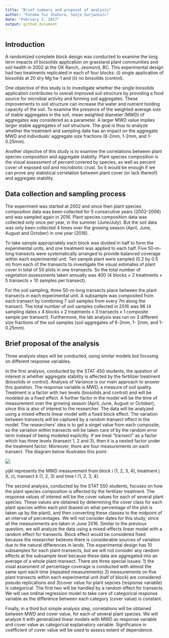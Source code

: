 ```yaml
---
title: "Brief summary and proposal of analysis"
author: "Fatema Tuz Jhohura, Sonja Surjanovic"
date: "February 2, 2017"
output: github_document
---
```


## Introduction

A randomized complete block design was conducted to examine the long term impacts of biosolids application on grassland plant communities and soil health in 2002 at the OK Ranch, Jesmond, BC. This experimental design had two treatments replicated in each of four blocks: (i) single application of biosolids at 20 dry Mg ha-1 and (ii) no biosolids (control). 

One objective of this study is to investigate whether the single biosolids application contributes to overall improved soil structure by providing a food source for microbial activity and forming soil aggregates. These improvements to soil structure can increase the water and nutrient holding capacity of the soil. To examine the presence of the weighted average size of stable aggregates in the soil, mean weighted diameter (MWD) of aggregates was considered as a parameter. A larger MWD value implies larger stable aggregates of soil structure. The goal is thus to analyze whether the treatment and sampling date has an impact on the aggregate MWD and individuals' aggregate size fractions (6-2mm, 1-2mm, and 1-0.25mm).

Another objective of this study is to examine the correlations between plant species composition and aggregate stability. Plant species composition is the visual assessment of percent covered by species, as well as percent cover of exposed soil and microbiotic crust. So it would be enough if we can prove any statistical correlation between plant cover (or lack thereof) and aggregate stability.


## Data collection and sampling process

The experiment was started at 2002 and since then plant species composition data was been collected for 5 consecutive years (2002-2006) and was sampled again in 2016. Plant species composition data was collected only once per year, in the summer (June/July). But the soil data was only been collected 4 times over the growing season (April, June, August and October) in one year (2016).

To take sample appropriately each block was divided in half to form the experimental units, and one treatment was applied to each half. Five 50-m-long transects were systematically arranged to provide balanced coverage within each experimental unit. Ten sample plant were sampled (0.2 by 0.5 m) from each of the transects to investigate the visual estimates of plant cover in total of 50 plots in one trransects. So the total number of vegetation assessments taken annually was 400 (4 blocks × 2 treatments × 5 transects × 10 samples per transect).

For the soil sampling, three 50-m-long transects place between the plant transects in each experimental unit. A subsample was composited from each transect by combining 7 soil samples from every 7m along the transect. The total number of soil samples collected in 2016 was 96 (4 sampling dates x 4 blocks x 2 treatments x 3 transects x 1 composite sample per transect). Furthermore, the lab analysis was run on 3 different size fractions of the soil samples (soil aggregates of 6-2mm, 1- 2mm, and 1-0.25mm). 

## Brief proposal of the analysis

Three analysis steps will be conducted, using similar models but focusing on different response variables.

In the first analysis, conducted by the STAT 450 students, the question of interest is whether aggregate stability is affected by the fertilizer treatment (biosolids or control). Analysis of Variance is our main approach to answer this question. The response variable is MWD, a measure of soil quality. Treatment is a factor with two levels (biosolids and control) and will be modeled as a fixed effect. A further factor in the model will be the time of measurement over the growing season (April, June, August or October), since this is also of interest to the researcher. The data will be analyzed using a mixed-effects linear model with a fixed block effect. The variation between transects will be captured by a random transect effect in the model. The researchers' idea is to get a singel value from each composite, so the variation within transects will be taken care of by the random error term instead of being modeled explicitly. If we treat "transect" as a factor which has three levels (transect 1, 2 and 3), then it is a nested factor under the treatment factor. Moreover, there are four measurements on each transect. The diagram below illustrates this point:

![](Diagram.png)

yijkl represents the MWD measurement from block i (1, 2, 3, 4), treatment j (t, c), transect k (1, 2, 3) and time l (1, 2, 3, 4). 

The second analysis, conducted by the STAT 550 students, focuses on how the plant species composition is affected by the fertilizer treatment. The response values of interest will be the cover values for each of several plant species. These values are obtained by determining the cover class for each plant species within each plot (based on what percentage of the plot is taken up by the plant), and then converting these classes to the midpoint of an interval of percentages. We will not consider dates for this study, since all the measurements are taken in June 2016. Similar to the previous question, we will analyze the data using a mixed-effects linear model with a random effect for transects. Block effect would be considered fixed because the researcher believes there is considerable sources of variation due to the natural differences in lands. The experimental design has 10 subsamples for each plant-transects, but we will not consider any random effects at the subsample level because these data are aggregated into an average of a whole plant-transect. There are three special issues: 1) the visial assesment of percentage coverage is conducted with almost the same spot each time (repeated measurements) 2) measurements on five plant transects within each experimental unit (half of block) are considered pseudo replications and 3)cover value for plant sepcies (response variable) is categorical. The first two will be handled by a random effect for transects. We will use ordinal regression model to take care of categorical response variable as the difference between each category (cover value) is constant.

Finally, in a third but simple analysis step, correlations will be obtained between MWD and cover value, for each of several plant species. We will analyze it with generalized linear models with MWD as response variable and cover value as categorical explainatory variable. Significance in coefficient of cover value will be used to assess extent of dependence. 
